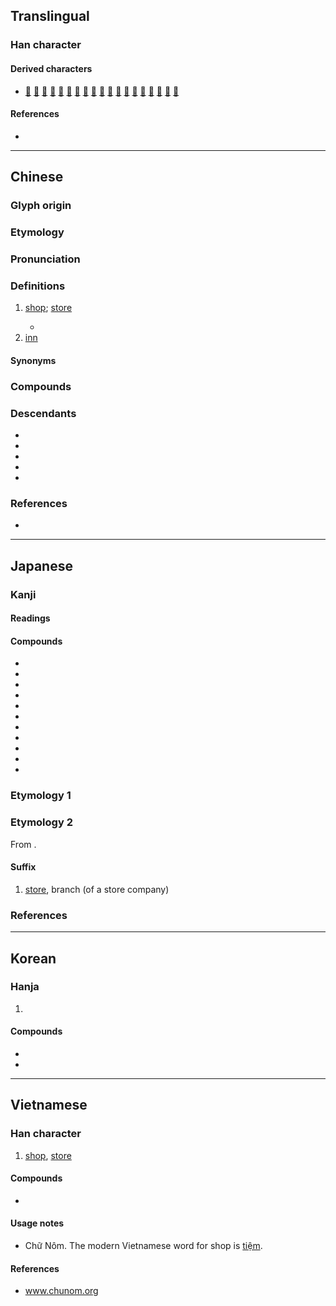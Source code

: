 {{also|坫}}
{{character info}}
==Translingual==
{{stroke order|strokes=8}}

===Han character===
{{Han char|rn=53|rad=广|as=05|sn=8|four=00261|canj=IYR|ids=⿸广占}}

====Derived characters====
* [[𫢶]] [[惦]] [[掂]] [[𠶧]] [[𡌽]] [[𣷀]] [[𪦃]] [[𣈔]] [[𣈘]] [[𣎀]] [[𤉽]] [[𫁥]] [[𥯎]] [[𥺦]] [[𦁦]] [[𧍈]] [[䛸]] [[踮]] [[𩤎]]

====References====
* {{Han ref|kx=0344.110|dkj=09267|dj=0654.010|hdz=20876.060|uh=5E97|ud=24215|bh=A9B1|bd=43441}}

----

==Chinese==
{{zh-forms}}
{{zh-wp}}

===Glyph origin===
{{Han etym}}
{{Han compound|ls=psc|广|占|c1=s|c2=p|t1=lean-to}}

===Etymology===
{{rfe|zh}}

===Pronunciation===
{{zh-pron
|m=diàn
|m-s=dian4
|dg=дян3
|c=dim3
|c-t=iam1
|g=dien4
|h=pfs=tiam;gd=diam4
|j=die3
|mb=da̿ng
|md=dáing
|mn=ml,tp,kh,tn,tc,hc,lk,sx,yl,km,mg:tiàm/xm:tàiⁿ/qz:tùiⁿ
|mn_note=Xiamen, Quanzhou: tiàm - literary; tàiⁿ/tùiⁿ - vernacular
|mn-t=diam3
|w=2ti
|x=dienn4
|mc=y
|oc=y
|ma=y
|cat=n
}}

===Definitions===
{{zh-hanzi}}

# [[shop]]; [[store]] {{zh-mw|m:家|m:間}}
#: {{zh-x|上 禮拜 我 在 那 家 店 買 了 一 件 新 外套|I got a new coat in that '''store''' last week.}}
#: {{zh-x|那 家 店 有 很 多 家具 可 供 挑選。|That '''store''' has a good selection of furniture.}}
#* {{zh-x|稻田 那 一 邊 聽說 有 間 店|I heard there is a '''store''' on that side of the rice paddy|ref='''2020''', {{w2|zh|曹楊}} (Young), [https://www.youtube.com/watch?v=JcWqnXQ9zVI {{lang|zh|聽說有間店}}] (That Store)}}
# [[inn]] {{zh-mw|m:家}}
#: {{zh-x|客店|small hotel, inn}}
#: {{zh-x|旅店|small hotel, inn}}

====Synonyms====
{{zh-dial|商店}}

===Compounds===
{{zh-der|亭彩店|住店|倒店|夫妻店|五量店|店長|店面廣告|小店|情趣商店|店名|店頭|免稅商店|客店|店肆|咖啡店|店頭市場|店章|店面|店鋪|店都知|店東|店底|店小二|店家|店子|店夥|店員|店保|店主|平價商店|剃頭店|下店|專賣店|便利商店|周口店|大飯店|商旅店|商店|官店|學店|出店|加盟店|友誼商店|娼店|分店|招商店|板門店|熟切店|百貨店|新店溪|打火店|沒店三|新店|支店|禮品店|盤店|村居野店|燈火店|特約商店|直賣店|斗店|書店|正店|押店|旅店|理髮店|道店|電子店面|線上書店|裱褙店|紙紮店|總店|飯店回蔥|馬店|裁縫店|速食店|裱畫店|馬店買豬|連鎖商店|菸紙店|飯店|黑店|麵店|起火店|開店|賊店|薦頭店|零售店|郵購商店|老店|野店|酒店|雜貨店|量販店|討店|網路花店|連鎖店|褙裱店|關店|雞毛店|網路書店|青年商店|茅店|草橋店|腳店|茆店|店屋|藥店|煙店|楊店|殷店|草店|萬福店|卸甲店|七姑店|萬店|何店|郝店|吳店|李店|駱店|王子店|漿溪店|川店|圪壋店|三店|中心店|梅店|陳店|巡店|駐馬店|嚴店|棗店|田店|木子店|但店|店埡|太平店|唐店|劉店|馬家店|顧家店|王店|姚家店|衛店|季店|習家店|軍店|下新店|陡坡店|楊貴店|車家店|下辛店|曾店|胡金店|何陽店|鄭店|文具店|冊店|饅頭店|西卅店|雷家店|段店|陶店|陳化店|彭店|𥴊仔店:kám-á-tiàm;Min Nan}}

===Descendants===
* {{desc|pcc|diams|bor=1}}
* {{desc|sog|tym|bor=1}}
* {{desc|th|เตี๊ยม|bor=1}}
* {{desc|vi|tiệm|bor=1}}
* {{desc|za|diemq|bor=1}}

===References===
* {{thcwd|3836}}

{{zh-cat|Elementary}}

----

==Japanese==

===Kanji===
{{ja-kanji|grade=2|rs=广05}}

====Readings====
{{ja-readings
|goon=てん<てん<てむ
|kanon=てん<てん<てむ
|kun=みせ-, たな-
}}

====Compounds====
* {{ja-r|代%理%店|だい%り%てん}}
* {{ja-r|本%店|ほん%てん}}
* {{ja-r|百%貨%店|ひゃっ%か%てん}}
* {{ja-r|店%先|みせ%さき}}
* {{ja-r|支%店|し%てん}}
* {{ja-r|書%店|しょ%てん}}
* {{ja-r|店%子|たな%こ}}
* {{ja-r|店%員|てん%いん}}
* {{ja-r|店%内|てん%ない}}
* {{ja-r|店%舗|てん%ぽ}}
* {{ja-r|店%頭|てん%とう}}

===Etymology 1===
{{ja-kanjitab|みせ|yomi=k}}
{{ja-see|みせ}}

===Etymology 2===
{{ja-kanjitab|てん|yomi=o}}
From {{der|ja|ltc|-}} {{ltc-l|店}}.

====Suffix====
{{ja-pos|suffix|てん}}

# [[store]], branch (of a store company)

===References===
<references/>

----

==Korean==

===Hanja===
{{ko-hanja|가게|점}}

# {{hanja form of|점|[[store]]}}

====Compounds====
* {{ko-l|서점|書店}}
* {{ko-l|편의점|便宜店}}

----

==Vietnamese==

===Han character===
{{vi-readings|reading=điếm, đám, điệm, tiệm, đêm, xóm|rs=广05}}

# [[shop]], [[store]]

====Compounds====
* {{l|vi|店𫗒|tr=[[tiệm ăn]]}}

====Usage notes====
* Chữ Nôm. The modern Vietnamese word for shop is [[tiệm]].

====References====
* [http://www.chunom.org/pages/店 www.chunom.org]